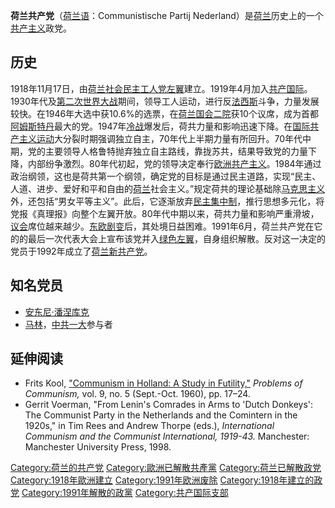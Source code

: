 {{共产党}}
'''荷兰共产党'''（[[荷兰语|荷兰语]]：Communistische Partij Nederland）是[[荷兰|荷兰]]历史上的一个[[共产主义|共产主义]]政党。

==历史==
1918年11月17日，由[[社会民主工人党_(荷兰)|荷兰社会民主工人党]][[左翼|左翼]]建立。1919年4月加入[[共产国际|共产国际]]。1930年代及[[第二次世界大战|第二次世界大战]]期间，领导工人运动，进行反[[法西斯|法西斯]]斗争，力量发展较快。在1946年大选中获10.6%的选票，在[[荷兰国会二院|荷兰国会二院]]获10个议席，成为首都[[阿姆斯特丹|阿姆斯特丹]]最大的党。1947年[[冷战|冷战]]爆发后，荷共力量和影响迅速下降。在[[国际共产主义运动|国际共产主义运动]]大分裂时期强调独立自主，70年代上半期力量有所回升。70年代中期，党的主要领导人格鲁特抛弃独立自主路线，靠拢苏共，结果导致党的力量下降，内部纷争激烈。80年代初起，党的领导决定奉行[[欧洲共产主义|欧洲共产主义]]。1984年通过政治纲领，这也是荷共第一个纲领，确定党的目标是通过民主道路，实现“民主、人道、进步、爱好和平和自由的[[荷兰|荷兰]]社会主义。”规定荷共的理论基础除[[马克思主义|马克思主义]]外，还包括“男女平等主义”。此后，它逐渐放弃[[民主集中制|民主集中制]]，推行思想多元化，将党报《真理报》向整个左翼开放。80年代中期以来，荷共力量和影响严重滑坡，[[荷兰国会|议会]]席位越来越少。[[东欧剧变|东欧剧变]]后，其处境日益困难。1991年6月，荷兰共产党在它的的最后一次代表大会上宣布该党并入[[绿色左翼|绿色左翼]]，自身组织解散。反对这一决定的党员于1992年成立了[[荷兰新共产党|荷兰新共产党]]。

==知名党员==
*[[安东尼·潘涅库克|安东尼·潘涅库克]]
*[[马林_(共产国际)|马林]]，[[中国共产党第一次全国代表大会|中共一大]]参与者

==延伸阅读==
* Frits Kool, [http://www.unz.org/Pub/ProblemsCommunism-1960sep?View=PDF "Communism in Holland: A Study in Futility,"]{{Wayback|url=http://www.unz.org/Pub/ProblemsCommunism-1960sep?View=PDF |date=20160304060844 }} ''Problems of Communism,'' vol. 9, no. 5 (Sept.-Oct. 1960), pp. 17–24.
* Gerrit Voerman, "From Lenin's Comrades in Arms to 'Dutch Donkeys': The Communist Party in the Netherlands and the Comintern in the 1920s," in Tim Rees and Andrew Thorpe (eds.), ''International Communism and the Communist International, 1919-43.'' Manchester: Manchester University Press, 1998.

[[Category:荷兰的共产党|Category:荷兰的共产党]]
[[Category:歐洲已解散共產黨|Category:歐洲已解散共產黨]]
[[Category:荷兰已解散政党|Category:荷兰已解散政党]]
[[Category:1918年歐洲建立|Category:1918年歐洲建立]]
[[Category:1991年欧洲废除|Category:1991年欧洲废除]]
[[Category:1918年建立的政党|Category:1918年建立的政党]]
[[Category:1991年解散的政黨|Category:1991年解散的政黨]]
[[Category:共产国际支部|Category:共产国际支部]]